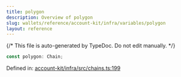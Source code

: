 ```yaml
---
title: polygon
description: Overview of polygon
slug: wallets/reference/account-kit/infra/variables/polygon
layout: reference
---
```


{/* This file is auto-generated by TypeDoc. Do not edit manually. */}

```ts
const polygon: Chain;
```

Defined in: [account-kit/infra/src/chains.ts:199](https://github.com/alchemyplatform/aa-sdk/blob/ad165355d980f9a16dd388088895bfc851df8656/account-kit/infra/src/chains.ts#L199)
